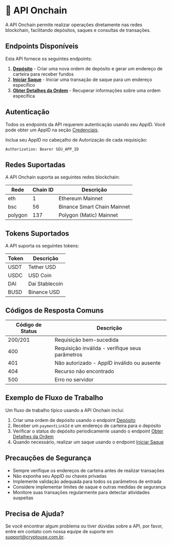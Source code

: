 # 🔗 API Onchain

A API Onchain permite realizar operações diretamente nas redes blockchain, facilitando depósitos, saques e consultas de transações.

## Endpoints Disponíveis

Esta API fornece os seguintes endpoints:

1. **[Depósito](/onchain-deposit)** - Criar uma nova ordem de depósito e gerar um endereço de carteira para receber fundos
2. **[Iniciar Saque](/onchain-withdraw-initiate)** - Iniciar uma transação de saque para um endereço específico
3. **[Obter Detalhes da Ordem](/onchain-order-details)** - Recuperar informações sobre uma ordem específica

## Autenticação

Todos os endpoints da API requerem autenticação usando seu AppID. Você pode obter um AppID na seção [Credenciais](/Credenciais).

Inclua seu AppID no cabeçalho de Autorização de cada requisição:

```
Authorization: Bearer SEU_APP_ID
```

## Redes Suportadas

A API Onchain suporta as seguintes redes blockchain:

| Rede    | Chain ID | Descrição |
|---------|----------|-----------|
| eth     | 1        | Ethereum Mainnet |
| bsc     | 56       | Binance Smart Chain Mainnet |
| polygon | 137      | Polygon (Matic) Mainnet |

## Tokens Suportados

A API suporta os seguintes tokens:

| Token | Descrição |
|-------|-----------|
| USDT  | Tether USD |
| USDC  | USD Coin |
| DAI   | Dai Stablecoin |
| BUSD  | Binance USD |

## Códigos de Resposta Comuns

| Código de Status | Descrição |
|------------------|-----------|
| 200/201          | Requisição bem-sucedida |
| 400              | Requisição inválida - verifique seus parâmetros |
| 401              | Não autorizado - AppID inválido ou ausente |
| 404              | Recurso não encontrado |
| 500              | Erro no servidor |

## Exemplo de Fluxo de Trabalho

Um fluxo de trabalho típico usando a API Onchain inclui:

1. Criar uma ordem de depósito usando o endpoint [Depósito](/onchain-deposit)
2. Receber um `paymentLinkId` e um endereço de carteira para o depósito
3. Verificar o status do depósito periodicamente usando o endpoint [Obter Detalhes da Ordem](/onchain-order-details)
4. Quando necessário, realizar um saque usando o endpoint [Iniciar Saque](/onchain-withdraw-initiate)

## Precauções de Segurança

- Sempre verifique os endereços de carteira antes de realizar transações
- Não exponha seu AppID ou chaves privadas
- Implemente validação adequada para todos os parâmetros de entrada
- Considere implementar limites de saque e outras medidas de segurança
- Monitore suas transações regularmente para detectar atividades suspeitas

## Precisa de Ajuda?

Se você encontrar algum problema ou tiver dúvidas sobre a API, por favor, entre em contato com nossa equipe de suporte em [support@cryptouse.com.br](mailto:support@cryptouse.com.br). 